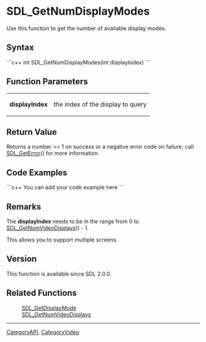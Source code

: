 <!-- pragma section-numbers off -->
<!-- pragma disable-camelcase -->

= SDL_GetNumDisplayModes =
Use this function to get the number of available display modes.


== Syntax ==
```c++
int SDL_GetNumDisplayModes(int displayIndex)
```

== Function Parameters ==
{|
|'''displayIndex'''
|the index of the display to query
|}

== Return Value ==
Returns a number >= 1 on success or a negative error code on failure; call [[SDL_GetError]]() for more information.

== Code Examples ==
```c++
You can add your code example here
```

== Remarks ==
The '''displayIndex''' needs to be in the range from 0 to [[SDL_GetNumVideoDisplays]]() - 1.

This allows you to support multiple screens.

== Version ==
This function is available since SDL 2.0.0.

== Related Functions ==
:[[SDL_GetDisplayMode]]
:[[SDL_GetNumVideoDisplays]]

----
[[CategoryAPI]], [[CategoryVideo]]

